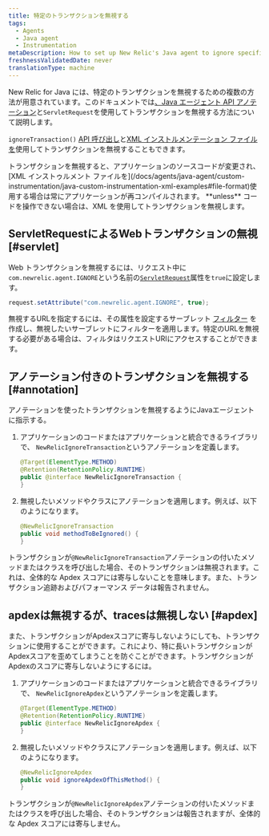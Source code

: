 ```yaml
---
title: 特定のトランザクションを無視する
tags:
  - Agents
  - Java agent
  - Instrumentation
metaDescription: How to set up New Relic's Java agent to ignore specific web transactions (including Apdex scores) using the API.
freshnessValidatedDate: never
translationType: machine
---
```


New Relic for Java には、特定のトランザクションを無視するための複数の方法が用意されています。このドキュメントでは[、Java エージェント API アノテーション](/docs/agents/java-agent/custom-instrumentation/java-agent-api)と`ServletRequest`を使用してトランザクションを無視する方法について説明します。

`ignoreTransaction()` [API 呼び出し](http://newrelic.github.io/java-agent-api/javadoc/index.html?com/newrelic/api/agent/NewRelic.html)と[XML インストルメンテーション ファイルを](/docs/agents/java-agent/custom-instrumentation/java-custom-instrumentation-xml-examples#file-format)使用してトランザクションを無視することもできます。

<Callout variant="important">
  トランザクションを無視すると、アプリケーションのソースコードが変更され、 [XML インストゥルメント ファイルを](/docs/agents/java-agent/custom-instrumentation/java-custom-instrumentation-xml-examples#file-format)使用する場合は常にアプリケーションが再コンパイルされます。 <DNT>**unless**</DNT> コードを操作できない場合は、XML を使用してトランザクションを無視します。
</Callout>

## ServletRequestによるWebトランザクションの無視 [#servlet]

Web トランザクションを無視するには、リクエスト中に`com.newrelic.agent.IGNORE`という名前の[`ServletRequest`](http://docs.oracle.com/javaee/6/api/javax/servlet/ServletRequest.html)属性を`true`に設定します。

```java
request.setAttribute("com.newrelic.agent.IGNORE", true);
```

無視するURLを指定するには、その属性を設定するサーブレット [フィルター](http://docs.oracle.com/javaee/6/api/javax/servlet/Filter.html) を作成し、無視したいサーブレットにフィルターを適用します。特定のURLを無視する必要がある場合は、フィルタはリクエストURIにアクセスすることができます。

## アノテーション付きのトランザクションを無視する [#annotation]

アノテーションを使ったトランザクションを無視するようにJavaエージェントに指示する。

1. アプリケーションのコードまたはアプリケーションと統合できるライブラリで、 `NewRelicIgnoreTransaction`というアノテーションを定義します。

   ```java
   @Target(ElementType.METHOD)
   @Retention(RetentionPolicy.RUNTIME)
   public @interface NewRelicIgnoreTransaction {
   }
   ```

2. 無視したいメソッドやクラスにアノテーションを適用します。例えば、以下のようになります。

   ```java
   @NewRelicIgnoreTransaction
   public void methodToBeIgnored() {
   }
   ```

トランザクションが`@NewRelicIgnoreTransaction`アノテーションの付いたメソッドまたはクラスを呼び出した場合、そのトランザクションは無視されます。これは、全体的な Apdex スコアには寄与しないことを意味します。また、トランザクション追跡およびパフォーマンス データは報告されません。

## apdexは無視するが、tracesは無視しない [#apdex]

また、トランザクションがApdexスコアに寄与しないようにしても、トランザクションに使用することができます。これにより、特に長いトランザクションがApdexスコアを歪めてしまうことを防ぐことができます。トランザクションがApdexのスコアに寄与しないようにするには。

1. アプリケーションのコードまたはアプリケーションと統合できるライブラリで、 `NewRelicIgnoreApdex`というアノテーションを定義します。

   ```java
   @Target(ElementType.METHOD)
   @Retention(RetentionPolicy.RUNTIME)
   public @interface NewRelicIgnoreApdex {
   }
   ```

2. 無視したいメソッドやクラスにアノテーションを適用します。例えば、以下のようになります。

   ```java
   @NewRelicIgnoreApdex
   public void ignoreApdexOfThisMethod() {
   }
   ```

トランザクションが`@NewRelicIgnoreApdex`アノテーションの付いたメソッドまたはクラスを呼び出した場合、そのトランザクションは報告されますが、全体的な Apdex スコアには寄与しません。